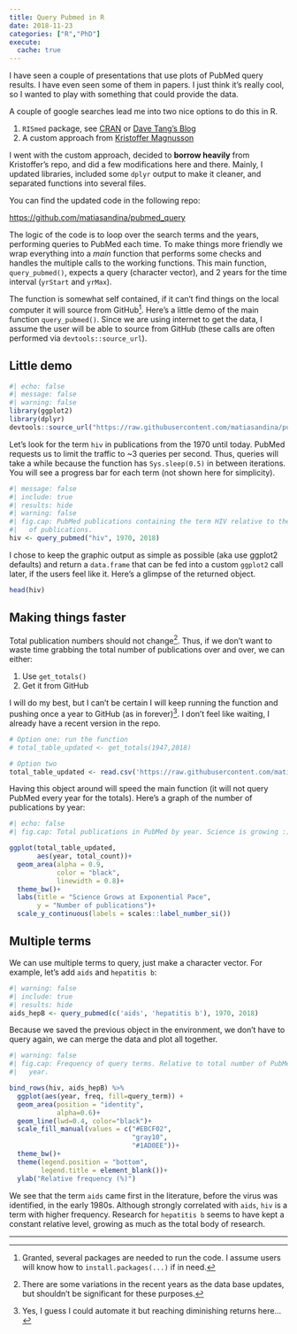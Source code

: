 ```yaml
---
title: Query Pubmed in R
date: 2018-11-23
categories: ["R","PhD"]
execute: 
  cache: true
---
```


I have seen a couple of presentations that use plots of PubMed query results. I have even seen some of them in papers. I just think it's really cool, so I wanted to play with something that could provide the data.

A couple of google searches lead me into two nice options to do this in R.

1)  `RISmed` package, see [CRAN](https://cran.r-project.org/web/packages/RISmed/index.html) or [Dave Tang's Blog](https://davetang.org/muse/2013/10/31/querying-pubmed-using-r/)
2)  A custom approach from [Kristoffer Magnusson](https://github.com/rpsychologist/PubMed)

I went with the custom approach, decided to **borrow heavily** from Kristoffer's repo, and did a few modifications here and there. Mainly, I updated libraries, included some `dplyr` output to make it cleaner, and separated functions into several files.

You can find the updated code in the following repo:

<https://github.com/matiasandina/pubmed_query>

The logic of the code is to loop over the search terms and the years, performing queries to PubMed each time. To make things more friendly we wrap everything into a *main* function that performs some checks and handles the multiple calls to the working functions. This main function, `query_pubmed()`, expects a query (character vector), and 2 years for the time interval (`yrStart` and `yrMax`).

The function is somewhat self contained, if it can't find things on the local computer it will source from GitHub[^1]. Here's a little demo of the main function `query_pubmed()`. Since we are using internet to get the data, I assume the user will be able to source from GitHub (these calls are often performed via `devtools::source_url`).

[^1]: Granted, several packages are needed to run the code. I assume users will know how to `install.packages(...)` if in need.

## Little demo

```r
#| echo: false
#| message: false
#| warning: false
library(ggplot2)
library(dplyr)
devtools::source_url("https://raw.githubusercontent.com/matiasandina/pubmed_query/master/src/query_pubmed.R")
```

Let's look for the term `hiv` in publications from the 1970 until today. PubMed requests us to limit the traffic to \~3 queries per second. Thus, queries will take a while because the function has `Sys.sleep(0.5)` in between iterations. You will see a progress bar for each term (not shown here for simplicity).

```r
#| message: false
#| include: true
#| results: hide
#| warning: false
#| fig.cap: PubMed publications containing the term HIV relative to the total number
#|   of publications.
hiv <- query_pubmed("hiv", 1970, 2018)

```

I chose to keep the graphic output as simple as possible (aka use ggplot2 defaults) and return a `data.frame` that can be fed into a custom `ggplot2` call later, if the users feel like it. Here's a glimpse of the returned object.

```r
head(hiv)
```

## Making things faster

Total publication numbers should not change[^2]. Thus, if we don't want to waste time grabbing the total number of publications over and over, we can either:

[^2]: There are some variations in the recent years as the data base updates, but shouldn't be significant for these purposes.

1)  Use `get_totals()`
2)  Get it from GitHub

I will do my best, but I can't be certain I will keep running the function and pushing once a year to GitHub (as in forever)[^3]. I don't feel like waiting, I already have a recent version in the repo.

[^3]: Yes, I guess I could automate it but reaching diminishing returns here...

```r
# Option one: run the function
# total_table_updated <- get_totals(1947,2018)

# Option two
total_table_updated <- read.csv('https://raw.githubusercontent.com/matiasandina/pubmed_query/master/data/total_table_updated.csv')

```

Having this object around will speed the main function (it will not query PubMed every year for the totals). Here's a graph of the number of publications by year:

```r
#| echo: false
#| fig.cap: Total publications in PubMed by year. Science is growing :)

ggplot(total_table_updated, 
       aes(year, total_count))+
  geom_area(alpha = 0.9, 
            color = "black", 
            linewidth = 0.8)+
  theme_bw()+
  labs(title = "Science Grows at Exponential Pace", 
       y = "Number of publications")+
  scale_y_continuous(labels = scales::label_number_si())

```

## Multiple terms

We can use multiple terms to query, just make a character vector. For example, let's add `aids` and `hepatitis b`:

```r
#| warning: false
#| include: true
#| results: hide
aids_hepB <- query_pubmed(c('aids', 'hepatitis b'), 1970, 2018)
```

Because we saved the previous object in the environment, we don't have to query again, we can merge the data and plot all together.

```r
#| warning: false
#| fig.cap: Frequency of query terms. Relative to total number of PubMed entries per
#|   year.

bind_rows(hiv, aids_hepB) %>%
  ggplot(aes(year, freq, fill=query_term)) +
  geom_area(position = "identity",
            alpha=0.6)+
  geom_line(lwd=0.4, color="black")+
  scale_fill_manual(values = c("#EBCF02",
                               "gray10",
                               "#1AD0EE"))+
  theme_bw()+
  theme(legend.position = "bottom",
        legend.title = element_blank())+
  ylab("Relative frequency (%)")

```

We see that the term `aids` came first in the literature, before the virus was identified, in the early 1980s. Although strongly correlated with `aids`, `hiv` is a term with higher frequency. Research for `hepatitis b` seems to have kept a constant relative level, growing as much as the total body of research.

------------------------------------------------------------------------

